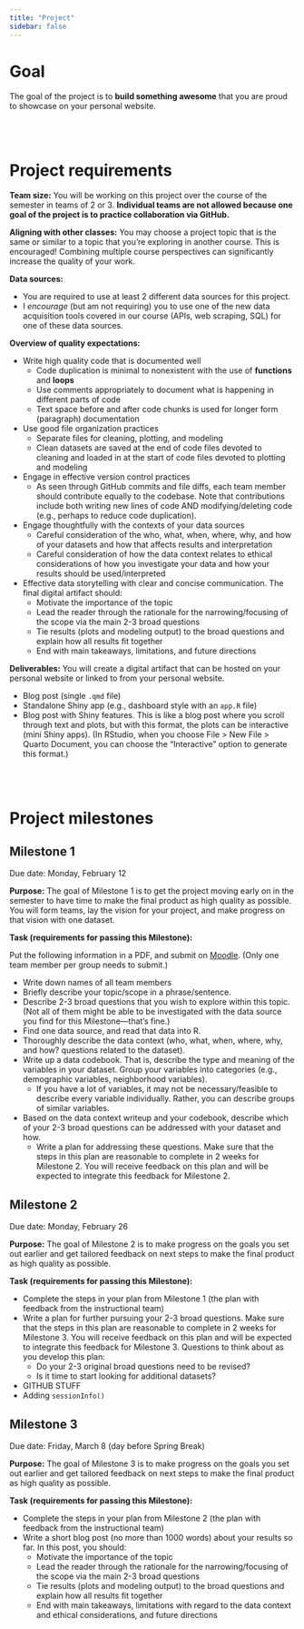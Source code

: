```yaml
---
title: "Project"
sidebar: false
---
```


# Goal

The goal of the project is to **build something awesome** that you are proud to showcase on your personal website.


<br><br>


# Project requirements

**Team size:** You will be working on this project over the course of the semester in teams of 2 or 3. **Individual teams are not allowed because one goal of the project is to practice collaboration via GitHub.**

**Aligning with other classes:** You may choose a project topic that is the same or similar to a topic that you're exploring in another course. This is encouraged! Combining multiple course perspectives can significantly increase the quality of your work.

**Data sources:** 

- You are required to use at least 2 different data sources for this project.
- I *encourage* (but am not requiring) you to use one of the new data acquisition tools covered in our course (APIs, web scraping, SQL) for one of these data sources.

**Overview of quality expectations:**

- Write high quality code that is documented well
    - Code duplication is minimal to nonexistent with the use of **functions** and **loops**
    - Use comments appropriately to document what is happening in different parts of code
    - Text space before and after code chunks is used for longer form (paragraph) documentation

- Use good file organization practices
    - Separate files for cleaning, plotting, and modeling
    - Clean datasets are saved at the end of code files devoted to cleaning and loaded in at the start of code files devoted to plotting and modeling

- Engage in effective version control practices
    - As seen through GitHub commits and file diffs, each team member should contribute equally to the codebase. Note that contributions include both writing new lines of code AND modifying/deleting code (e.g., perhaps to reduce code duplication).

- Engage thoughtfully with the contexts of your data sources
    - Careful consideration of the who, what, when, where, why, and how of your datasets and how that affects results and interpretation
    - Careful consideration of how the data context relates to ethical considerations of how you investigate your data and how your results should be used/interpreted

- Effective data storytelling with clear and concise communication. The final digital artifact should:
    - Motivate the importance of the topic
    - Lead the reader through the rationale for the narrowing/focusing of the scope via the main 2-3 broad questions
    - Tie results (plots and modeling output) to the broad questions and explain how all results fit together
    - End with main takeaways, limitations, and future directions

**Deliverables:** You will create a digital artifact that can be hosted on your personal website or linked to from your personal website.

- Blog post (single `.qmd` file)
- Standalone Shiny app (e.g., dashboard style with an `app.R` file)
- Blog post with Shiny features. This is like a blog post where you scroll through text and plots, but with this format, the plots can be interactive (mini Shiny apps). (In RStudio, when you choose File > New File > Quarto Document, you can choose the "Interactive" option to generate this format.)


<br><br>


# Project milestones

## Milestone 1

Due date: Monday, February 12

**Purpose:** The goal of Milestone 1 is to get the project moving early on in the semester to have time to make the final product as high quality as possible. You will form teams, lay the vision for your project, and make progress on that vision with one dataset.

**Task (requirements for passing this Milestone):**

Put the following information in a PDF, and submit on [Moodle](https://moodle.macalester.edu/mod/assign/view.php?id=85482). (Only one team member per group needs to submit.)

- Write down names of all team members
- Briefly describe your topic/scope in a phrase/sentence.
- Describe 2-3 broad questions that you wish to explore within this topic. (Not all of them might be able to be investigated with the data source you find for this Milestone---that's fine.)
- Find one data source, and read that data into R.
- Thoroughly describe the data context (who, what, when, where, why, and how? questions related to the dataset).
- Write up a data codebook. That is, describe the type and meaning of the variables in your dataset. Group your variables into categories (e.g., demographic variables, neighborhood variables).
    - If you have a lot of variables, it may not be necessary/feasible to describe every variable individually. Rather, you can describe groups of similar variables.
- Based on the data context writeup and your codebook, describe which of your 2-3 broad questions can be addressed with your dataset and how.
    - Write a plan for addressing these questions. Make sure that the steps in this plan are reasonable to complete in 2 weeks for Milestone 2. You will receive feedback on this plan and will be expected to integrate this feedback for Milestone 2.



## Milestone 2

Due date: Monday, February 26

**Purpose:** The goal of Milestone 2 is to make progress on the goals you set out earlier and get tailored feedback on next steps to make the final product as high quality as possible.

**Task (requirements for passing this Milestone):**

- Complete the steps in your plan from Milestone 1 (the plan with feedback from the instructional team)
- Write a plan for further pursuing your 2-3 broad questions. Make sure that the steps in this plan are reasonable to complete in 2 weeks for Milestone 3. You will receive feedback on this plan and will be expected to integrate this feedback for Milestone 3. Questions to think about as you develop this plan:
    - Do your 2-3 original broad questions need to be revised?
    - Is it time to start looking for additional datasets?
- GITHUB STUFF
- Adding `sessionInfo()`


## Milestone 3

Due date: Friday, March 8 (day before Spring Break)

**Purpose:** The goal of Milestone 3 is to make progress on the goals you set out earlier and get tailored feedback on next steps to make the final product as high quality as possible.

**Task (requirements for passing this Milestone):**

- Complete the steps in your plan from Milestone 2 (the plan with feedback from the instructional team)
- Write a short blog post (no more than 1000 words) about your results so far. In this post, you should:
    - Motivate the importance of the topic
    - Lead the reader through the rationale for the narrowing/focusing of the scope via the main 2-3 broad questions
    - Tie results (plots and modeling output) to the broad questions and explain how all results fit together
    - End with main takeaways, limitations with regard to the data context and ethical considerations, and future directions


